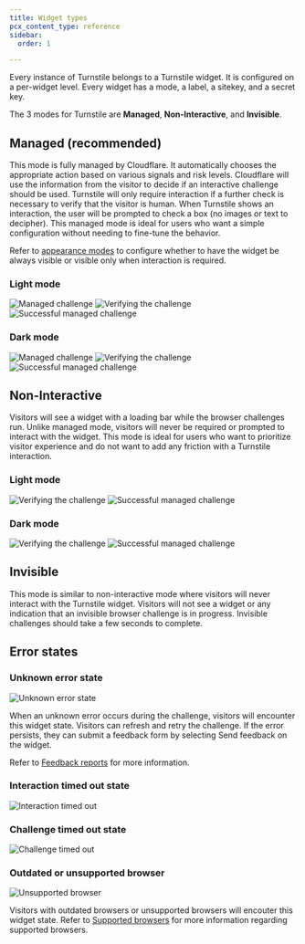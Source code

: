 ```yaml
---
title: Widget types
pcx_content_type: reference
sidebar:
  order: 1

---
```



Every instance of Turnstile belongs to a Turnstile widget. It is configured on a per-widget level. Every widget has a mode, a label, a <GlossaryTooltip term="sitekey">sitekey</GlossaryTooltip>, and a <GlossaryTooltip term="secret key">secret key</GlossaryTooltip>.

The 3 modes for Turnstile are **Managed**, **Non-Interactive**, and **Invisible**.

## Managed (recommended)

This mode is fully managed by Cloudflare. It automatically chooses the appropriate action based on various signals and risk levels. Cloudflare will use the information from the visitor to decide if an interactive challenge should be used. Turnstile will only require interaction if a further check is necessary to verify that the visitor is human. When Turnstile shows an interaction, the user will be prompted to check a box (no images or text to decipher). This managed mode is ideal for users who want a simple configuration without needing to fine-tune the behavior.

Refer to [appearance modes](/turnstile/get-started/client-side-rendering/#appearance-modes) to configure whether to have the widget be always visible or visible only when interaction is required.

### Light mode

![Managed challenge](~/assets/images/turnstile/light-regular.png)
![Verifying the challenge](~/assets/images/turnstile/light-verifying.png)
![Successful managed challenge](~/assets/images/turnstile/light-success.png)

### Dark mode

![Managed challenge](~/assets/images/turnstile/dark-regular.png)
![Verifying the challenge](~/assets/images/turnstile/dark-verifying.png)
![Successful managed challenge](~/assets/images/turnstile/dark-success.png)

## Non-Interactive

Visitors will see a widget with a loading bar while the browser challenges run. Unlike managed mode, visitors will never be required or prompted to interact with the widget. This mode is ideal for users who want to prioritize visitor experience and do not want to add any friction with a Turnstile interaction.

### Light mode

![Verifying the challenge](~/assets/images/turnstile/light-verifying.png)
![Successful managed challenge](~/assets/images/turnstile/light-success.png)

### Dark mode

![Verifying the challenge](~/assets/images/turnstile/dark-verifying.png)
![Successful managed challenge](~/assets/images/turnstile/dark-success.png)

## Invisible

This mode is similar to non-interactive mode where visitors will never interact with the Turnstile widget. Visitors will not see a widget or any indication that an invisible browser challenge is in progress. Invisible challenges should take a few seconds to complete.

## Error states

### Unknown error state

![Unknown error state](~/assets/images/turnstile/unknown-error-state.png)

When an unknown error occurs during the challenge, visitors will encounter this widget state. Visitors can refresh and retry the challenge. If the error persists, they can submit a feedback form by selecting Send feedback on the widget. 

Refer to [Feedback reports](/turnstile/troubleshooting/feedback-reports) for more information.

### Interaction timed out state

![Interaction timed out](~/assets/images/turnstile/interaction-timed-out.png)

### Challenge timed out state

![Challenge timed out](~/assets/images/turnstile/challenge-timed-out.png)

### Outdated or unsupported browser

![Unsupported browser](~/assets/images/turnstile/unsupported-browser.png)

Visitors with outdated browsers or unsupported browsers will encouter this widget state. Refer to [Supported browsers](/waf/reference/cloudflare-challenges/#browser-support) for more information regarding supported browsers.